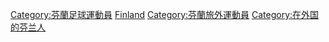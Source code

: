 [[Category:芬蘭足球運動員|Category:芬蘭足球運動員]]
[[Category:各國旅外足球運動員|Finland]]
[[Category:芬蘭旅外運動員|Category:芬蘭旅外運動員]]
[[Category:在外国的芬兰人|Category:在外国的芬兰人]]
